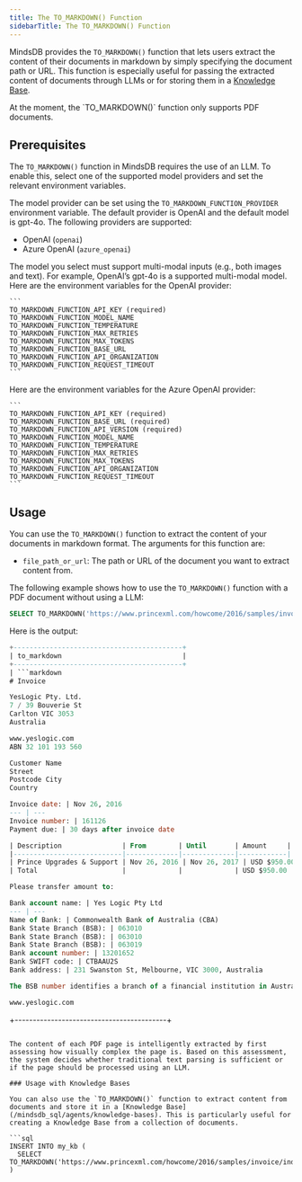 ```yaml
---
title: The TO_MARKDOWN() Function
sidebarTitle: The TO_MARKDOWN() Function
---
```


MindsDB provides the `TO_MARKDOWN()` function that lets users extract the content of their documents in markdown by simply specifying the document path or URL. This function is especially useful for passing the extracted content of documents through LLMs or for storing them in a [Knowledge Base](/mindsdb_sql/agents/knowledge-bases).

<Info>
At the moment, the `TO_MARKDOWN()` function only supports PDF documents.
</Info>

## Prerequisites

The `TO_MARKDOWN()` function in MindsDB requires the use of an LLM. To enable this, select one of the supported model providers and set the relevant environment variables.

The model provider can be set using the `TO_MARKDOWN_FUNCTION_PROVIDER` environment variable. The default provider is OpenAI and the default model is gpt-4o. The following providers are supported:
- OpenAI (`openai`)
- Azure OpenAI (`azure_openai`)

<Info>
The model you select must support multi-modal inputs (e.g., both images and text). For example, OpenAI’s gpt-4o is a supported multi-modal model.
</Info>

<AccordionGroup>

  <Accordion title="OpenAI">
    Here are the environment variables for the OpenAI provider:

    ```
    TO_MARKDOWN_FUNCTION_API_KEY (required)
    TO_MARKDOWN_FUNCTION_MODEL_NAME
    TO_MARKDOWN_FUNCTION_TEMPERATURE
    TO_MARKDOWN_FUNCTION_MAX_RETRIES
    TO_MARKDOWN_FUNCTION_MAX_TOKENS
    TO_MARKDOWN_FUNCTION_BASE_URL
    TO_MARKDOWN_FUNCTION_API_ORGANIZATION
    TO_MARKDOWN_FUNCTION_REQUEST_TIMEOUT
    ```

  </Accordion>

  <Accordion title="Azure OpenAI">
    Here are the environment variables for the Azure OpenAI provider:

    ```
    TO_MARKDOWN_FUNCTION_API_KEY (required)
    TO_MARKDOWN_FUNCTION_BASE_URL (required)
    TO_MARKDOWN_FUNCTION_API_VERSION (required)
    TO_MARKDOWN_FUNCTION_MODEL_NAME
    TO_MARKDOWN_FUNCTION_TEMPERATURE
    TO_MARKDOWN_FUNCTION_MAX_RETRIES
    TO_MARKDOWN_FUNCTION_MAX_TOKENS
    TO_MARKDOWN_FUNCTION_API_ORGANIZATION
    TO_MARKDOWN_FUNCTION_REQUEST_TIMEOUT
    ```
  </Accordion>
</AccordionGroup>

## Usage

You can use the `TO_MARKDOWN()` function to extract the content of your documents in markdown format. The arguments for this function are:
- `file_path_or_url`: The path or URL of the document you want to extract content from.

The following example shows how to use the `TO_MARKDOWN()` function with a PDF document without using a LLM:

```sql
SELECT TO_MARKDOWN('https://www.princexml.com/howcome/2016/samples/invoice/index.pdf');
```

Here is the output:

```sql
+------------------------------------------+
| to_markdown                              |
+------------------------------------------+
| ```markdown
# Invoice

YesLogic Pty. Ltd.  
7 / 39 Bouverie St  
Carlton VIC 3053  
Australia  

www.yeslogic.com  
ABN 32 101 193 560  

Customer Name  
Street  
Postcode City  
Country  

Invoice date: | Nov 26, 2016  
--- | ---  
Invoice number: | 161126  
Payment due: | 30 days after invoice date  

| Description               | From        | Until       | Amount     |
|---------------------------|-------------|-------------|------------|
| Prince Upgrades & Support | Nov 26, 2016 | Nov 26, 2017 | USD $950.00 |
| Total                     |             |             | USD $950.00 |

Please transfer amount to:

Bank account name: | Yes Logic Pty Ltd  
--- | ---  
Name of Bank: | Commonwealth Bank of Australia (CBA)  
Bank State Branch (BSB): | 063010  
Bank State Branch (BSB): | 063010  
Bank State Branch (BSB): | 063019  
Bank account number: | 13201652  
Bank SWIFT code: | CTBAAU2S  
Bank address: | 231 Swanston St, Melbourne, VIC 3000, Australia  

The BSB number identifies a branch of a financial institution in Australia. When transferring money to Australia, the BSB number is used together with the bank account number and the SWIFT code. Australian banks do not use IBAN numbers.

www.yeslogic.com
```
+------------------------------------------+
```

The content of each PDF page is intelligently extracted by first assessing how visually complex the page is. Based on this assessment, the system decides whether traditional text parsing is sufficient or if the page should be processed using an LLM.

### Usage with Knowledge Bases

You can also use the `TO_MARKDOWN()` function to extract content from documents and store it in a [Knowledge Base](/mindsdb_sql/agents/knowledge-bases). This is particularly useful for creating a Knowledge Base from a collection of documents.

```sql
INSERT INTO my_kb (
  SELECT TO_MARKDOWN('https://www.princexml.com/howcome/2016/samples/invoice/index.pdf')
)
